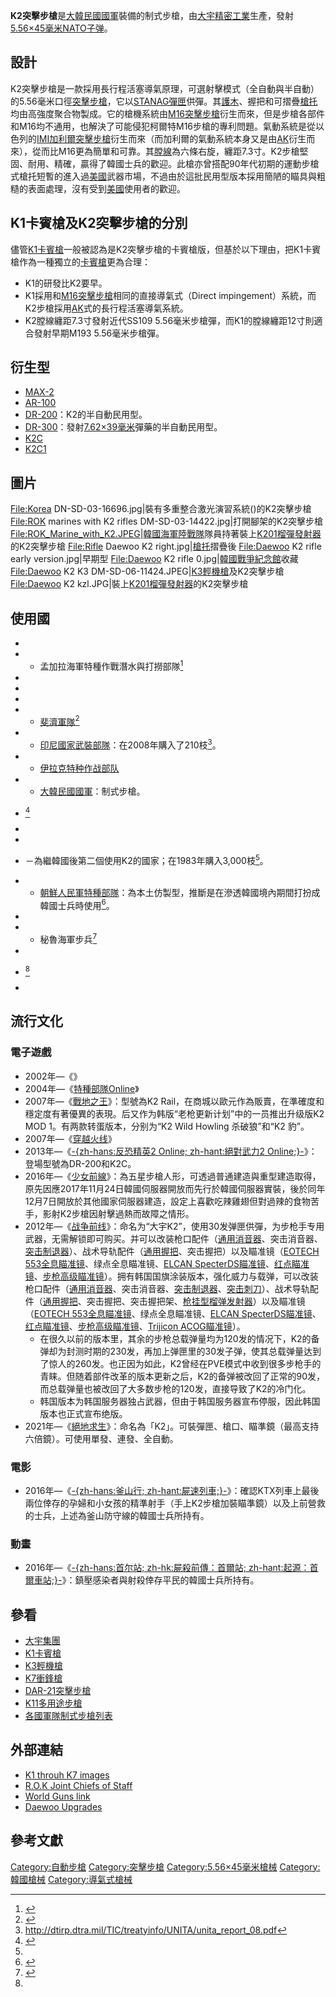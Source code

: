 {{noteTA
|G1=軍事
|G2=長度單位
|G3=Firearms
}}
{{Infobox Weapon
|name= K2突擊步槍
|image= File:Daewoo K2 rifle 1.jpg
|image_size= 300px
|caption= 
|origin= {{flag|South Korea}}
|type= [[突擊步槍|突擊步槍]]
|is_ranged=yes
|is_bladed=
|is_explosive=
|is_artillery=
|is_vehicle=
|service= 1984年—
|used_by= 參考使用國
|wars=[[波斯灣戰爭|波斯灣戰爭]]<br>[[伊拉克戰爭|伊拉克戰爭]]<br>[[持久自由军事行动|持久自由军事行动]]<br>[[2006年斐濟政變|2006年斐濟政變]]<br/>[[伊拉克內戰|伊拉克內戰]]
|designer= 
|design_date=1977年
|manufacturer=[[大宇集團|大宇精密工業]]
|production_date=1984年—
|number= 
|variants= MAX-2、AR-100、DR-200、DR-300
|weight= 3.26公斤
|length= 970毫米<br />槍托摺疊時為730毫米
|part_length= 465毫米
|crew=
|cartridge= [[5.56×45mm_NATO|5.56×45毫米]][[NATO|NATO]]
|caliber=
|action=  [[氣動式|長行程導氣式活塞]]，[[轉拴式槍機|轉拴式槍機]]
|mode= 半自動、[[三發點放|三發點放]]、[[自動火器|全自動]]，可[[擊發調變槍械|擊發調變]]
|rate= 700—900發／分鐘
|velocity= 920米／秒（SS109），960米／秒（M193） 
|range= 600米（SS109），460米（M193）
|max_range= 3,300米
|feed= [[STANAG彈匣|STANAG彈匣]]、[[C-Mag彈鼓|C-Mag彈鼓]]
|sights= [[機械瞄具|機械瞄具]]
}}
'''K2突擊步槍'''是[[大韓民國國軍|大韓民國國軍]]裝備的制式步槍，由[[大宇集團|大宇精密工業]]生產，發射[[5.56×45mm_NATO|5.56×45毫米NATO]][[子弹|子弹]]。

== 設計 ==
K2突擊步槍是一款採用長行程活塞導氣原理，可選射擊模式（全自動與半自動）的5.56毫米口徑[[突擊步槍|突擊步槍]]，它以[[STANAG彈匣|STANAG彈匣]]供彈。其[[護木|護木]]、握把和可摺疊[[槍托|槍托]]均由高強度聚合物製成。它的槍機系統由[[M16突擊步槍|M16突擊步槍]]衍生而來，但是步槍各部件和M16均不通用，也解決了可能侵犯柯爾特M16步槍的專利問題。氣動系統是從以色列的[[IMI_Galil突擊步槍|IMI加利爾突擊步槍]]衍生而來（而加利爾的氣動系統本身又是由[[卡拉什尼科夫自動步槍|AK]]衍生而來），從而比M16更為簡單和可靠。其[[膛線|膛線]]為六條右旋，纏距7.3寸。K2步槍堅固、耐用、精確，贏得了韓國士兵的歡迎。此槍亦曾搭配90年代初期的運動步槍式槍托短暫的進入過[[美國|美國]]武器市場，不過由於這批民用型版本採用簡陋的瞄具與粗糙的表面處理，沒有受到[[美國|美國]]使用者的歡迎。

== K1卡賓槍及K2突擊步槍的分別 ==
儘管[[K1卡賓槍|K1卡賓槍]]一般被認為是K2突擊步槍的卡賓槍版，但基於以下理由，把K1卡賓槍作為一種獨立的[[卡賓槍|卡賓槍]]更為合理：

* K1的研發比K2要早。
* K1採用和[[M16突擊步槍|M16突擊步槍]]相同的直接導氣式（Direct impingement）系統，而K2步槍採用[[卡拉什尼科夫自動步槍|AK]]式的長行程活塞導氣系統。
* K2膛線纏距7.3寸發射近代SS109 5.56毫米步槍彈，而K1的膛線纏距12寸則適合發射早期M193 5.56毫米步槍彈。

== 衍生型 ==
*[[MAX-2|MAX-2]]
*[[AR-100|AR-100]]
*[[DR-200|DR-200]]：K2的半自動民用型。
*[[DR-300|DR-300]]：發射[[7.62×39mm|7.62×39毫米]]彈藥的半自動民用型。
*[[K2C|K2C]]
*[[K2C1|K2C1]]

== 圖片 ==
<gallery>
File:Korea DN-SD-03-16696.jpg|裝有多重整合激光演習系統({{lang|en|MILES}})的K2突擊步槍
File:ROK marines with K2 rifles DM-SD-03-14422.jpg|打開腳架的K2突擊步槍
File:ROK_Marine_with_K2.JPEG|[[韓國海軍陸戰隊|韓國海軍陸戰隊]]隊員持著裝上[[M203|K201榴彈發射器]]的K2突擊步槍
File:Rifle Daewoo K2 right.jpg|[[槍托|槍托]]摺疊後
File:Daewoo K2 rifle early version.jpg|早期型
File:Daewoo K2 rifle 0.jpg|[[韓國戰爭紀念館|韓國戰爭紀念館]]收藏
File:Daewoo K2 K3 DM-SD-06-11424.JPEG|[[K3輕機槍|K3輕機槍]]及K2突擊步槍
File:Daewoo K2 kzl.JPG|裝上[[M203|K201榴彈發射器]]的K2突擊步槍
</gallery>

== 使用國 ==
* {{flag|Bahrain}}
* {{flag|Bangladesh}}
** 孟加拉海軍特種作戰潛水與打撈部隊<ref>{{cite web|url=http://www.bdmilitary.com/index.php?option=com_content&view=article&id=324&Itemid=138|title=Bangladesh Navy Special Warfare Diving And Salvage (SWADS)|accessdate=2010-01-14|author=Bangladesh Military Forces}}{{Dead link}}</ref>
* {{flag|Cambodia}}
* {{flag|Djibouti}}
* {{flag|Ecuador}}
* {{flag|Fiji}}
** [[斐濟軍隊|斐濟軍隊]]<ref>{{cite book |last=Capie |first=David |title=Under the gun: the small arms challenge in the Pacific |publisher=Victoria University Press |year=2003 |isbn=978-0-86473-453-2|page= 71}}</ref>
* {{flag|Indonesia}}
** [[印尼軍事|印尼國家武裝部隊]]：在2008年購入了210枝<ref>http://dtirp.dtra.mil/TIC/treatyinfo/UNITA/unita_report_08.pdf{{dead link|date=2017年11月 |bot=InternetArchiveBot |fix-attempted=yes }}</ref>。
* {{flag|Iraq}}
** [[伊拉克特种作战部队|伊拉克特种作战部队]]
* {{flag|Republic of Korea}}
** [[大韓民國國軍|大韓民國國軍]]：制式步槍。
* {{flag|Lebanon}}<ref name="K2 export">{{cite web |url=http://www.segye.com/Articles/News/Politics/Article.asp?aid=20110531004060&subctg1=&subctg2= |title=한국의 무기 이야기 |accessdate=2012-05-09 |archive-date=2012-03-14 |archive-url=https://web.archive.org/web/20120314043323/http://www.segye.com/Articles/News/Politics/Article.asp?aid=20110531004060&subctg1=&subctg2= |dead-url=no }}</ref>
* {{flag|Malawi}}
* {{flag|Mexico}}
* {{flag|Nigeria}}－為繼韓國後第二個使用K2的國家；在1983年購入3,000枝<ref name="K2 export"></ref>。
* {{flag|North Korea}}
** [[朝鮮人民軍特種部隊|朝鮮人民軍特種部隊]]：為本土仿製型，推斷是在滲透韓國境內期間打扮成韓國士兵時使用<ref name="North Korea have a K2 and M16 for Special Forces">{{Cite web|url=http://www.sisapress.com/journal/article/86452|title=시사저널 - 북한 5만 특공대, 저공 침투 대기중|publisher=sisapress.com|date=1996-09-19|archiveurl=https://web.archive.org/web/20180603132742/http://www.sisapress.com/journal/article/86452|archivedate=2018-06-03|deadurl=yes|df=|accessdate=2018-06-05}}</ref>。
* {{flag|Papua New Guinea}}
* {{flag|Peru}}
** 秘魯海軍步兵<ref>{{cite web |url=http://www.dintel-gid.com.ar/galerias/desfileperu2007.html |title=存档副本 |accessdate=2009-10-01 |deadurl=yes |archiveurl=https://www.webcitation.org/5yoL7BIIC?url=http://www.dintel-gid.com.ar/galerias/desfileperu2007.html |archivedate=2011-05-20 }}</ref>
* {{flag|Philippines}}
* {{flag|Senegal}}<ref name="K2 export"></ref>
* {{flag|South Africa}}

== 流行文化 ==
=== 電子遊戲 ===
* 2002年—《{{tsl|en|Global Operations|全球使命}}》
* 2004年—《[[特種部隊Online|特種部隊Online]]》
* 2007年—《[[戰地之王|戰地之王]]》：型號為K2 Rail，在商城以歐元作為販賣，在準確度和穩定度有著優異的表現。后又作为韩版“老枪更新计划”中的一员推出升级版K2 MOD 1。有两款转蛋版本，分别为“K2 Wild Howling 杀破狼”和“K2 豹”。
* 2007年—《[[穿越火线|穿越火线]]》
* 2013年—《[[絕對武力2_Online|-{zh-hans:反恐精英2 Online; zh-hant:絕對武力2 Online;}-]]》：登場型號為DR-200和K2C。
* 2016年—《[[少女前线|少女前線]]》：為五星步槍人形，可透過普通建造與重型建造取得，原先因應2017年11月24日韓國伺服器開放而先行於韓國伺服器實裝，後於同年12月7日開放於其他國家伺服器建造，設定上喜歡吃辣雞翅但對過辣的食物苦手，影射K2步槍因射擊過熱而故障之情形。
* 2012年—《[[战争前线|战争前线]]》：命名为“大宇K2”，使用30发弹匣供彈，为步枪手专用武器，无需解锁即可购买。并可以改装枪口配件（[[抑制器|通用消音器]]、突击消音器、[[炮口制动器|突击制退器]]）、战术导轨配件（[[辅助握把|通用握把]]、突击握把）以及瞄准镜（[[EOTECH|EOTECH 553全息瞄准镜]]、绿点全息瞄准镜、[[C79光学瞄准镜|ELCAN SpecterDS瞄准镜]]、[[红点镜|红点瞄准镜]]、[[ELCAN_SpecterDR光学瞄准镜|步枪高级瞄准镜]]）。拥有韩国国旗涂装版本，强化威力与载弹，可以改装枪口配件（[[抑制器|通用消音器]]、突击消音器、[[炮口制动器|突击制退器]]、[[刺刀|突击刺刀]]）、战术导轨配件（[[辅助握把|通用握把]]、突击握把、突击握把架、[[FN_EGLM附加型榴弹发射器|枪挂型榴弹发射器]]）以及瞄准镜（[[EOTECH|EOTECH 553全息瞄准镜]]、绿点全息瞄准镜、[[C79光学瞄准镜|ELCAN SpecterDS瞄准镜]]、[[红点镜|红点瞄准镜]]、[[ELCAN_SpecterDR光学瞄准镜|步枪高级瞄准镜]]、[[先進戰鬥光學瞄準鏡|Trijicon ACOG瞄准镜]]）。
** 在很久以前的版本里，其余的步枪总载弹量均为120发的情况下，K2的备弹却为封测时期的230发，再加上弹匣里的30发子弹，使其总载弹量达到了惊人的260发。也正因为如此，K2曾经在PVE模式中收到很多步枪手的青睐。但随着部件改革的版本更新之后，K2的备弹被改回了正常的90发，而总载弹量也被改回了大多数步枪的120发，直接导致了K2的冷门化。
** 韩国版本为韩国服务器独占武器，但由于韩国服务器宣布停服，因此韩国版本也正式宣布绝版。
* 2021年—《[[絕地求生|絕地求生]]》：命名為「K2」。可裝彈匣、槍口、瞄準鏡（最高支持六倍鏡）。可使用單發、連發、全自動。

===電影===
* 2016年—《[[屍速列車|-{zh-hans:釜山行; zh-hant:屍速列車;}-]]》：確認KTX列車上最後兩位倖存的孕婦和小女孩的精準射手（手上K2步槍加裝瞄準鏡）以及上前營救的士兵，上述為釜山防守線的韓國士兵所持有。

===動畫===
* 2016年—《[[起源：首爾車站|-{zh-hans:首尔站; zh-hk:屍殺前傳：首爾站; zh-hant:起源：首爾車站;}-]]》：鎮壓感染者與射殺倖存平民的韓國士兵所持有。

== 參看 ==
* [[大宇集團|大宇集團]]
* [[K1卡賓槍|K1卡賓槍]]
* [[大宇K3輕機槍|K3輕機槍]]
* [[大宇K7衝鋒槍|K7衝鋒槍]]
* [[DAR-21突擊步槍|DAR-21突擊步槍]]
* [[K11多用途步槍|K11多用途步槍]]
* [[各國軍隊制式步槍列表|各國軍隊制式步槍列表]]

== 外部連結 ==
{{commons|Daewoo K2}}
* [http://blog.naver.com/pilothjm3?Redirect=Log&logNo=110013659708 K1 throuh K7 images]{{Wayback|url=http://blog.naver.com/pilothjm3?Redirect=Log&logNo=110013659708 |date=20110103041025 }}
* [https://web.archive.org/web/20070929152355/http://www.jcs.mil.kr/english/library/weapon/w01_01.jsp?depth1=A&depth2=04 R.O.K Joint Chiefs of Staff]
* [https://web.archive.org/web/20081022233759/http://world.guns.ru/assault/as32-e.htm World Guns link]
* [https://web.archive.org/web/20070225001626/http://www.stormwerkz.com/Daewoo_Scope_Mount.html Daewoo Upgrades]

== 參考文獻 ==
<references/>

[[Category:自動步槍|Category:自動步槍]]
[[Category:突擊步槍|Category:突擊步槍]]
[[Category:5.56×45毫米槍械|Category:5.56×45毫米槍械]]
[[Category:韓國槍械|Category:韓國槍械]]
[[Category:導氣式槍械|Category:導氣式槍械]]